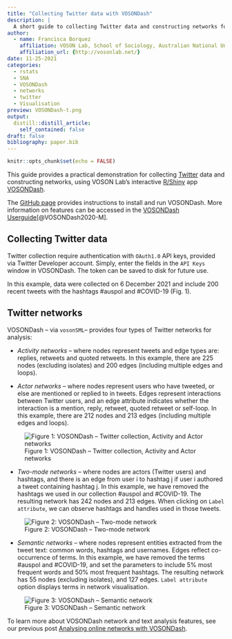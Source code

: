 ```yaml
---
title: "Collecting Twitter data with VOSONDash"
description: |
  A short guide to collecting Twitter data and constructing networks for analysis with VOSONDash.
author:
  - name: Francisca Borquez
    affiliation: VOSON Lab, School of Sociology, Australian National University
    affiliation_url: {http://vosonlab.net/}
date: 11-25-2021
categories:
  - rstats
  - SNA  
  - VOSONDash
  - networks
  - twitter
  - Visualisation
preview: VOSONDash-t.png
output:
  distill::distill_article:
    self_contained: false
draft: false
bibliography: paper.bib
---
```



```r
knitr::opts_chunk$set(echo = FALSE)
```


This guide provides a practical demonstration for collecting [Twitter](https://twitter.com/home) data and constructing networks, using VOSON Lab's interactive [R/Shiny](https://shiny.rstudio.com/) app [VOSONDash](http://vosonlab.net/voson-dashboard). 

The [GitHub page](https://github.com/vosonlab/VOSONDash) provides instructions to install and run VOSONDash. More information on features can be accessed in the [VOSONDash Userguide](https://vosonlab.github.io/VOSONDashDocs/)[@VOSONDash2020-M].

## Collecting Twitter data

Twitter collection require authentication with `OAuth1.0` API keys, provided via Twitter Developer account. Simply, enter the fields in the `API Keys` window in VOSONDash. The token can be saved to disk for future use. 

In this example, data were collected on 6 December 2021 and include 200 recent tweets with the hashtags #auspol and #COVID-19 (Fig. 1). 


## Twitter networks

VOSONDash -- via `vosonSML`-- provides four types of Twitter networks for analysis:

- *Activity networks* -- where nodes represent tweets and edge types are: replies, retweets and quoted retweets. In this example, there are 225 nodes (excluding isolates) and 200 edges (including multiple edges and loops).

- *Actor networks* -- where nodes represent users who have tweeted, or else are mentioned or replied to in tweets. Edges represent interactions between Twitter users, and an edge attribute indicates whether the interaction is a mention, reply, retweet, quoted retweet or self-loop. In this example, there are 212 nodes and 213 edges (including multiple edges and loops).

![Figure 1: VOSONDash -- Twitter collection, Activity and Actor   networks](Collect-activity-actor.gif)


- *Two-mode networks* -- where nodes are actors (Twitter users) and hashtags, and there is an edge from user i to hashtag j if user i authored a tweet containing hashtag j. In this example, we have removed the hashtags we used in our collection #auspol and #COVID-19. The resulting network has 242 nodes and 213 edges. When clicking on `Label attribute`, we can observe hashtags and handles used in those tweets.

![Figure 2: VOSONDash -- Two-mode network](two-mode.gif)

- *Semantic networks* -- where nodes represent entities extracted from the tweet text: common words, hashtags and usernames. Edges reflect co-occurrence of terms. In this example, we have removed the terms #auspol and #COVID-19, and set the parameters to include 5% most frequent words and 50% most frequent hashtags. The resulting network has 55 nodes (excluding isolates), and 127 edges. `Label attribute` option displays terms in network visualisation.

![Figure 3: VOSONDash -- Semantic network](semantic.gif)

To learn more about VOSONDash network and text analysis features, see our previous post [Analysing online networks with VOSONDash](https://vosonlab.github.io/posts/2021-08-06-analysing-online-networks-with-vosondash/).



